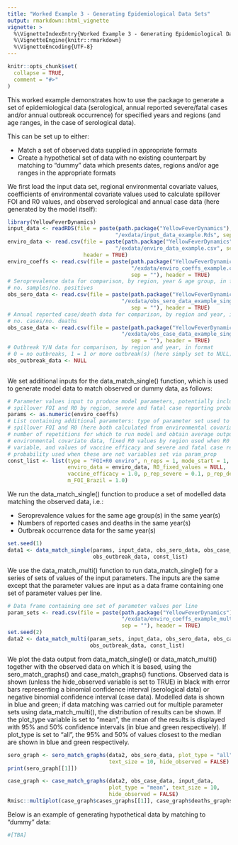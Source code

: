 ```yaml
---
title: "Worked Example 3 - Generating Epidemiological Data Sets"
output: rmarkdown::html_vignette
vignette: >
  %\VignetteIndexEntry{Worked Example 3 - Generating Epidemiological Data Sets}
  %\VignetteEngine{knitr::rmarkdown}
  %\VignetteEncoding{UTF-8}
---
```


```r
knitr::opts_chunk$set(
  collapse = TRUE,
  comment = "#>"
)
```

This worked example demonstrates how to use the package to generate a set of epidemiological data (serological, annual reported severe/fatal cases and/or annual outbreak occurrence) for specified years and regions (and age ranges, in the case of serological data). 

This can be set up to either:

* Match a set of observed data supplied in appropriate formats
* Create a hypothetical set of data with no existing counterpart by matching to "dummy" data which presents dates, regions and/or age ranges in the appropriate formats

We first load the input data set, regional environmental covariate values, coefficients of environmental covariate values used to calculate spillover FOI and R0 values, and observed serological and annual case data (here generated by the model itself):

```r
library(YellowFeverDynamics)
input_data <- readRDS(file = paste(path.package("YellowFeverDynamics"), 
                                  "/exdata/input_data_example.Rds", sep = ""))
enviro_data <- read.csv(file = paste(path.package("YellowFeverDynamics"), 
                                  "/exdata/enviro_data_example.csv", sep = ""),
                        header = TRUE)
enviro_coeffs <- read.csv(file = paste(path.package("YellowFeverDynamics"), 
                                       "/exdata/enviro_coeffs_example.csv",
                                       sep = ""), header = TRUE)
# Seroprevalence data for comparison, by region, year & age group, in format 
# no. samples/no. positives
obs_sero_data <- read.csv(file = paste(path.package("YellowFeverDynamics"), 
                                    "/exdata/obs_sero_data_example_single.csv",
                                       sep = ""), header = TRUE)  
# Annual reported case/death data for comparison, by region and year, in format 
# no. cases/no. deaths  
obs_case_data <- read.csv(file = paste(path.package("YellowFeverDynamics"), 
                                    "/exdata/obs_case_data_example_single.csv",
                                       sep = ""), header = TRUE)   
# Outbreak Y/N data for comparison, by region and year, in format 
# 0 = no outbreaks, 1 = 1 or more outbreak(s) (here simply set to NULL) 
obs_outbreak_data <- NULL
              
```

We set additional inputs for the data_match_single() function, which is used to generate model data to match observed or dummy data, as follows:

```r
# Parameter values input to produce model parameters, potentially including
# spillover FOI and R0 by region, severe and fatal case reporting probability
params <- as.numeric(enviro_coeffs) 
# List containing additional parameters: type of parameter set used to calculate 
# spillover FOI and R0 (here both calculated from environmental covariates), 
# number of repetitions for which to run model and obtain average outputs, 
# environmental covariate data, fixed R0 values by region used when R0 is not a 
# variable, and values of vaccine efficacy and severe and fatal case reporting 
# probability used when these are not variables set via param_prop
const_list <- list(type = "FOI+R0 enviro", n_reps = 1, mode_start = 1, dt = 1.0, 
                   enviro_data = enviro_data, R0_fixed_values = NULL, 
                   vaccine_efficacy = 1.0, p_rep_severe = 0.1, p_rep_death = 0.2, 
                   m_FOI_Brazil = 1.0)             
```

We run the data_match_single() function to produce a set of modelled data matching the observed data, i.e.:

* Seroprevalence values for the same age group(s) in the same year(s)  
* Numbers of reported cases and deaths in the same year(s)  
* Outbreak occurrence data for the same year(s)  

```r
set.seed(1)
data1 <- data_match_single(params, input_data, obs_sero_data, obs_case_data, 
                           obs_outbreak_data, const_list)
```

We use the data_match_multi() function to run data_match_single() for a series of sets of values of the input parameters. The inputs are the same except that the parameter values are input as a data frame containing one set of parameter values per line. 

```r
# Data frame containing one set of parameter values per line
param_sets <- read.csv(file = paste(path.package("YellowFeverDynamics"), 
                                    "/exdata/enviro_coeffs_example_multi.csv", 
                                    sep = ""), header = TRUE) 
set.seed(2)
data2 <- data_match_multi(param_sets, input_data, obs_sero_data, obs_case_data, 
                          obs_outbreak_data, const_list)
```

We plot the data output from data_match_single() or data_match_multi() together with the observed data on which it is based, using the sero_match_graphs() and case_match_graphs() functions. Observed data is shown (unless the hide_observed variable is set to TRUE) in black with error bars representing a binomial confidence interval (serological data) or negative binomial confidence interval (case data). Modelled data is shown in blue and green; if data matching was carried out for multiple parameter sets using data_match_multi(), the distribution of results can be shown. If the plot_type variable is set to "mean", the mean of the results is displayed with 95% and 50% confidence intervals (in blue and green respectively). If plot_type is set to "all", the 95% and 50% of values closest to the median are shown in blue and green respectively.

```r
sero_graph <- sero_match_graphs(data2, obs_sero_data, plot_type = "all", 
                                text_size = 10, hide_observed = FALSE)
print(sero_graph[[1]])
```

```r
case_graph <- case_match_graphs(data2, obs_case_data, input_data, 
                                plot_type = "mean", text_size = 10, 
                                hide_observed = FALSE)
Rmisc::multiplot(case_graph$cases_graphs[[1]], case_graph$deaths_graphs[[1]])
```

Below is an example of generating hypothetical data by matching to "dummy" data:

```r
#[TBA]
```
